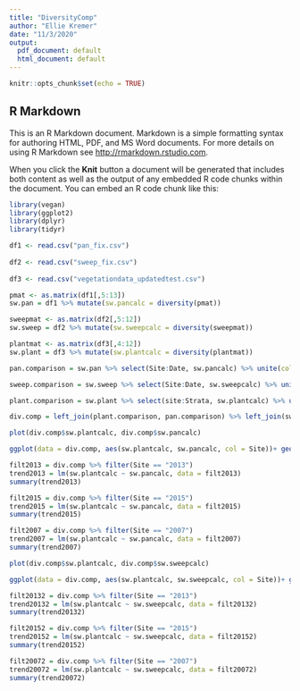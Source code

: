 ```yaml
---
title: "DiversityComp"
author: "Ellie Kremer"
date: "11/3/2020"
output:
  pdf_document: default
  html_document: default
---
```


```r
knitr::opts_chunk$set(echo = TRUE)
```

## R Markdown

This is an R Markdown document. Markdown is a simple formatting syntax for authoring HTML, PDF, and MS Word documents. For more details on using R Markdown see <http://rmarkdown.rstudio.com>.

When you click the **Knit** button a document will be generated that includes both content as well as the output of any embedded R code chunks within the document. You can embed an R code chunk like this:
```r
library(vegan)
library(ggplot2)
library(dplyr)
library(tidyr)
```

```r

df1 <- read.csv("pan_fix.csv")
  
df2 <- read.csv("sweep_fix.csv")
  
df3 <- read.csv("vegetationdata_updatedtest.csv")
```

```r
pmat <- as.matrix(df1[,5:13])
sw.pan = df1 %>% mutate(sw.pancalc = diversity(pmat))

sweepmat <- as.matrix(df2[,5:12])
sw.sweep = df2 %>% mutate(sw.sweepcalc = diversity(sweepmat))

plantmat <- as.matrix(df3[,4:12])
sw.plant = df3 %>% mutate(sw.plantcalc = diversity(plantmat))
```

```r
pan.comparison = sw.pan %>% select(Site:Date, sw.pancalc) %>% unite(col = ID, Site,Strata,Date) %>% select(-Months)

sweep.comparison = sw.sweep %>% select(Site:Date, sw.sweepcalc) %>% unite(col = ID, Site,Strata,Date) %>% select(-Months)

plant.comparison = sw.plant %>% select(site:Strata, sw.plantcalc) %>% unite(col = ID, site,Strata,date)

div.comp = left_join(plant.comparison, pan.comparison) %>% left_join(sweep.comparison) %>% separate(ID, into = c("Site", "Strata", "Date"), sep = "_")
```

```r
plot(div.comp$sw.plantcalc, div.comp$sw.pancalc)

ggplot(data = div.comp, aes(sw.plantcalc, sw.pancalc, col = Site))+ geom_point() + geom_smooth(method=lm) + labs(title = "Comparison of Plant and Insect Biodiversity: Pan traps") + xlab("Diversity of Plants") + ylab("Insects Diversity in Pan traps")
```

```r
filt2013 = div.comp %>% filter(Site == "2013")  
trend2013 = lm(sw.plantcalc ~ sw.pancalc, data = filt2013)
summary(trend2013)
```
``` r
filt2015 = div.comp %>% filter(Site == "2015")  
trend2015 = lm(sw.plantcalc ~ sw.pancalc, data = filt2015)
summary(trend2015)
```
```r
filt2007 = div.comp %>% filter(Site == "2007")  
trend2007 = lm(sw.plantcalc ~ sw.pancalc, data = filt2007)
summary(trend2007)
```

```r
plot(div.comp$sw.plantcalc, div.comp$sw.sweepcalc)

ggplot(data = div.comp, aes(sw.plantcalc, sw.sweepcalc, col = Site))+ geom_point() + geom_smooth(method=lm)+ labs(title = "Comparison of Plant and Insect Biodiversity: Sweep survey") + xlab("Diversity of Plants") + ylab("Insects Diversity in Sweep survey")
```

```r
filt20132 = div.comp %>% filter(Site == "2013")  
trend20132 = lm(sw.plantcalc ~ sw.sweepcalc, data = filt20132)
summary(trend20132)
```
```r
filt20152 = div.comp %>% filter(Site == "2015")  
trend20152 = lm(sw.plantcalc ~ sw.sweepcalc, data = filt20152)
summary(trend20152)
```
```r
filt20072 = div.comp %>% filter(Site == "2007")  
trend20072 = lm(sw.plantcalc ~ sw.sweepcalc, data = filt20072)
summary(trend20072)
```

